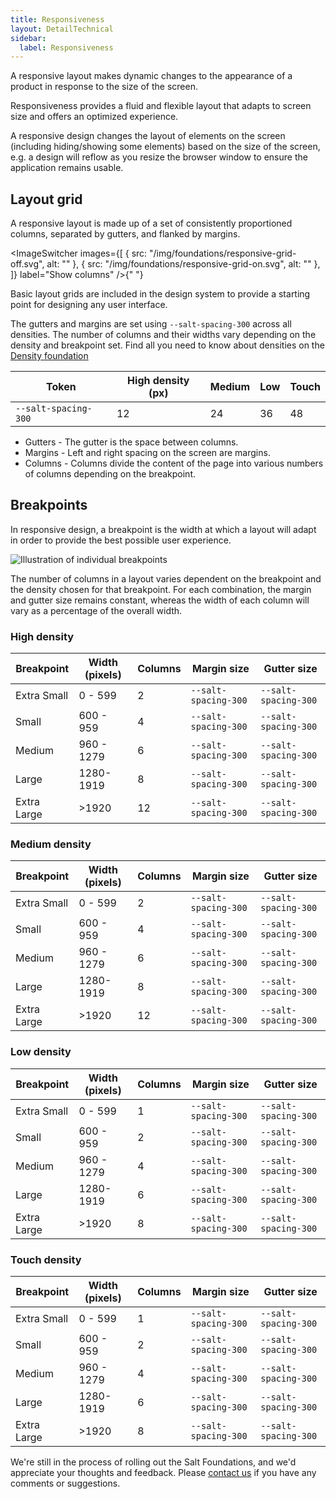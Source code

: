 ```yaml
---
title: Responsiveness
layout: DetailTechnical
sidebar:
  label: Responsiveness
---
```


A responsive layout makes dynamic changes to the appearance of a product in response to the size of the screen.

Responsiveness provides a fluid and flexible layout that adapts to screen size and offers an optimized experience.

A responsive design changes the layout of elements on the screen (including hiding/showing some elements) based on the size of the screen, e.g. a design will reflow as you resize the browser window to ensure the application remains usable.

## Layout grid

A responsive layout is made up of a set of consistently proportioned columns, separated by gutters, and flanked by margins.

<ImageSwitcher
  images={[
    { src: "/img/foundations/responsive-grid-off.svg", alt: "" },
    { src: "/img/foundations/responsive-grid-on.svg", alt: "" },
  ]}
  label="Show columns"
/>{" "}

Basic layout grids are included in the design system to provide a starting point for designing any user interface.

The gutters and margins are set using `--salt-spacing-300` across all densities. The number of columns and their widths vary depending on the density and breakpoint set. Find all you need to know about densities on the [Density foundation](density)

| Token                | High density (px) | Medium | Low | Touch |
| -------------------- | ----------------- | ------ | --- | ----- |
| `--salt-spacing-300` | 12                | 24     | 36  | 48    |

- Gutters - The gutter is the space between columns.
- Margins - Left and right spacing on the screen are margins.
- Columns - Columns divide the content of the page into various numbers of columns depending on the breakpoint.

## Breakpoints

In responsive design, a breakpoint is the width at which a layout will adapt in order to provide the best possible user experience.

<Image
  src="/img/foundations/responsive-breakpoints.svg"
  alt="Illustration of individual breakpoints"
/>

The number of columns in a layout varies dependent on the breakpoint and the density chosen for that breakpoint. For each combination, the margin and gutter size remains constant, whereas the width of each column will vary as a percentage of the overall width.

### High density

| Breakpoint  | Width (pixels) | Columns | Margin size          | Gutter size          |
| ----------- | -------------- | ------- | -------------------- | -------------------- |
| Extra Small | 0 - 599        | 2       | `--salt-spacing-300` | `--salt-spacing-300` |
| Small       | 600 - 959      | 4       | `--salt-spacing-300` | `--salt-spacing-300` |
| Medium      | 960 - 1279     | 6       | `--salt-spacing-300` | `--salt-spacing-300` |
| Large       | 1280-1919      | 8       | `--salt-spacing-300` | `--salt-spacing-300` |
| Extra Large | >1920          | 12      | `--salt-spacing-300` | `--salt-spacing-300` |

### Medium density

| Breakpoint  | Width (pixels) | Columns | Margin size          | Gutter size          |
| ----------- | -------------- | ------- | -------------------- | -------------------- |
| Extra Small | 0 - 599        | 2       | `--salt-spacing-300` | `--salt-spacing-300` |
| Small       | 600 - 959      | 4       | `--salt-spacing-300` | `--salt-spacing-300` |
| Medium      | 960 - 1279     | 6       | `--salt-spacing-300` | `--salt-spacing-300` |
| Large       | 1280-1919      | 8       | `--salt-spacing-300` | `--salt-spacing-300` |
| Extra Large | >1920          | 12      | `--salt-spacing-300` | `--salt-spacing-300` |

### Low density

| Breakpoint  | Width (pixels) | Columns | Margin size          | Gutter size          |
| ----------- | -------------- | ------- | -------------------- | -------------------- |
| Extra Small | 0 - 599        | 1       | `--salt-spacing-300` | `--salt-spacing-300` |
| Small       | 600 - 959      | 2       | `--salt-spacing-300` | `--salt-spacing-300` |
| Medium      | 960 - 1279     | 4       | `--salt-spacing-300` | `--salt-spacing-300` |
| Large       | 1280-1919      | 6       | `--salt-spacing-300` | `--salt-spacing-300` |
| Extra Large | >1920          | 8       | `--salt-spacing-300` | `--salt-spacing-300` |

### Touch density

| Breakpoint  | Width (pixels) | Columns | Margin size          | Gutter size          |
| ----------- | -------------- | ------- | -------------------- | -------------------- |
| Extra Small | 0 - 599        | 1       | `--salt-spacing-300` | `--salt-spacing-300` |
| Small       | 600 - 959      | 2       | `--salt-spacing-300` | `--salt-spacing-300` |
| Medium      | 960 - 1279     | 4       | `--salt-spacing-300` | `--salt-spacing-300` |
| Large       | 1280-1919      | 6       | `--salt-spacing-300` | `--salt-spacing-300` |
| Extra Large | >1920          | 8       | `--salt-spacing-300` | `--salt-spacing-300` |

<Callout title="Have some feedback?">

We're still in the process of rolling out the Salt Foundations, and we'd appreciate your thoughts and feedback. Please [contact us](../support-and-contributions/index) if you have any comments or suggestions.

</Callout>
